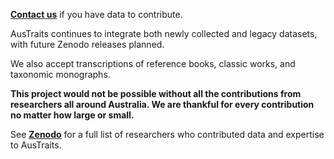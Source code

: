 [**Contact us**](/#08_contact) if you have data to contribute.

AusTraits continues to integrate both newly collected and legacy datasets, with future Zenodo releases planned.

We also accept transcriptions of reference books, classic works, and taxonomic monographs.

**This project would not be possible without all the contributions from researchers all around Australia. We are thankful for every contribution no matter how large or small.**

See [**Zenodo**](https://doi.org/10.5281/zenodo.3568417) for a full list of researchers who contributed data and expertise to AusTraits.
